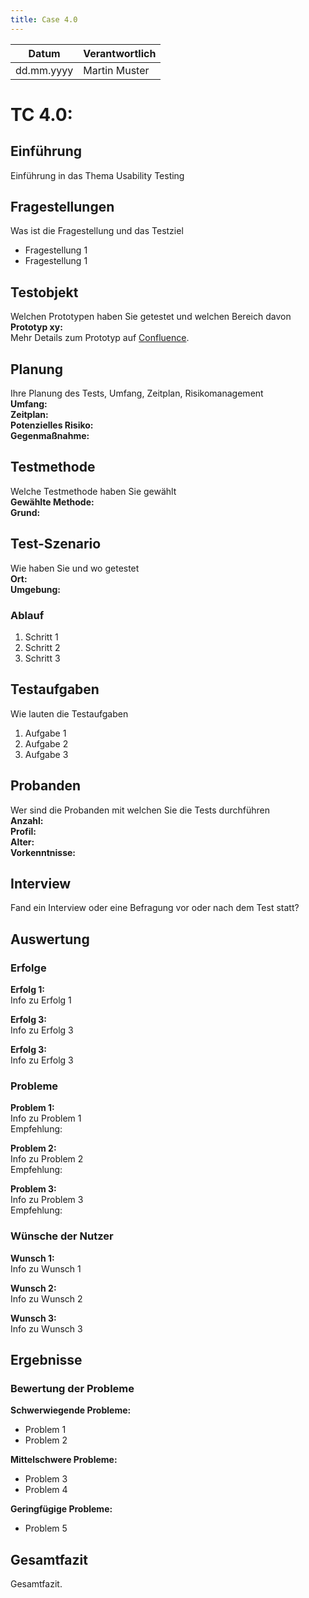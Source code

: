 ```yaml
---
title: Case 4.0
---
```


| Datum       | Verantwortlich |
|-------------|----------------|
| dd.mm.yyyy  | Martin Muster  |

# TC 4.0: 

## Einführung
Einführung in das Thema Usability Testing

## Fragestellungen
Was ist die Fragestellung und das Testziel  
- Fragestellung 1
- Fragestellung 1

## Testobjekt
Welchen Prototypen haben Sie getestet und welchen Bereich davon  
**Prototyp xy:**  
Mehr Details zum Prototyp auf [Confluence](https://fhnw-projecttrack.atlassian.net/wiki/spaces/IP1224vt3/pages/587694175/Prototypen).

## Planung
Ihre Planung des Tests, Umfang, Zeitplan, Risikomanagement  
**Umfang:**  
**Zeitplan:**  
**Potenzielles Risiko:**   
**Gegenmaßnahme:** 

## Testmethode
Welche Testmethode haben Sie gewählt  
**Gewählte Methode:**   
**Grund:** 

## Test-Szenario
Wie haben Sie und wo getestet  
**Ort:**   
**Umgebung:**   

### Ablauf
1. Schritt 1
2. Schritt 2
3. Schritt 3

## Testaufgaben
Wie lauten die Testaufgaben  
1. Aufgabe 1
2. Aufgabe 2
3. Aufgabe 3

## Probanden
Wer sind die Probanden mit welchen Sie die Tests durchführen  
**Anzahl:**  
**Profil:**   
**Alter:**  
**Vorkenntnisse:** 

## Interview
Fand ein Interview oder eine Befragung vor oder nach dem Test statt?  

## Auswertung

### Erfolge 
**Erfolg 1:**  
Info zu Erfolg 1

**Erfolg 3:**  
Info zu Erfolg 3

**Erfolg 3:**  
Info zu Erfolg 3

### Probleme
**Problem 1:**  
Info zu Problem 1  
Empfehlung: 

**Problem 2:**  
Info zu Problem 2  
Empfehlung: 

**Problem 3:**  
Info zu Problem 3  
Empfehlung: 

### Wünsche der Nutzer
**Wunsch 1:**  
Info zu Wunsch 1  

**Wunsch 2:**  
Info zu Wunsch 2  

**Wunsch 3:**  
Info zu Wunsch 3  

## Ergebnisse

### Bewertung der Probleme
**Schwerwiegende Probleme:**  
- Problem 1
- Problem 2

**Mittelschwere Probleme:**  
- Problem 3
- Problem 4

**Geringfügige Probleme:**  
- Problem 5

## Gesamtfazit
Gesamtfazit.